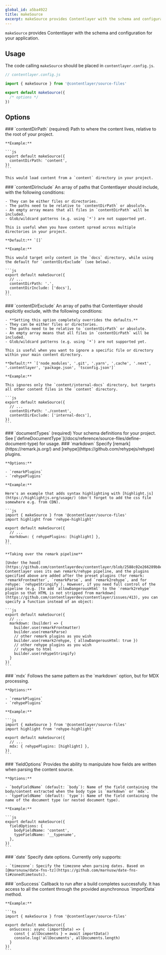 ```yaml
---
global_id: a5ba4922
title: makeSource
excerpt: makeSource provides Contentlayer with the schema and configuration when using local files as the content source.
---
```


`makeSource` provides Contentlayer with the schema and configuration for your application.

## Usage

The code calling `makeSource` should be placed in `contentlayer.config.js`.

```ts
// contentlayer.config.js

import { makeSource } from '@contentlayer/source-files'

export default makeSource({
  /* options */
})
```

## Options

<OptionsTable>
  <OptionTitle>
    ### `contentDirPath`
    (required)

  </OptionTitle>
  <OptionDescription>
    Path to where the content lives, relative to the root of your project.

    **Example:**

    ```js
    export default makeSource({
      contentDirPath: 'content',
    })
    ```

    This would load content from a `content` directory in your project.

  </OptionDescription>
  <OptionTitle>
    ### `contentDirInclude`

  </OptionTitle>
  <OptionDescription>
    An array of paths that Contentlayer should include, with the following conditions:

    - They can be either files or directories.
    - The paths need to be relative to `contentDirPath` or absolute.
    - An empty array means that all files in `contentDirPath` will be included.
    - Glob/wildcard patterns (e.g. using `*`) are not supported yet.

    This is useful when you have content spread across multiple directories in your project.

    **Default:** `[]`

    **Example:**

    This would target only content in the `docs` directory, while using the default for `contentDirExclude` (see below).

    ```js
    export default makeSource({
      // ...
      contentDirPath: '.',
      contentDirInclude: ['docs'],
    })
    ```

  </OptionDescription>
  <OptionTitle>
    ### `contentDirExclude`

  </OptionTitle>
  <OptionDescription>
    An array of paths that Contentlayer should explicitly exclude, with the following conditions:

    - **Setting this option completely overrides the defaults.**
    - They can be either files or directories.
    - The paths need to be relative to `contentDirPath` or absolute.
    - An empty array means that all files in `contentDirPath` will be included.
    - Glob/wildcard patterns (e.g. using `*`) are not supported yet.

    This is useful when you want to ignore a specific file or directory within your main content directory.

    **Default:** `['node_modules', '.git', '.yarn', '.cache', '.next', '.contentlayer', 'package.json', 'tsconfig.json']`

    **Example:**

    This ignores only the `content/internal-docs` directory, but targets all other content files in the `content` directory.

    ```js
    export default makeSource({
      // ...
      contentDirPath: './content',
      contentDirExclude: ['internal-docs'],
    })
    ```

  </OptionDescription>
  <OptionTitle>
    ### `documentTypes`
    (required)

  </OptionTitle>
  <OptionDescription>
    Your schema definitions for your project. See [`defineDocumentType`](/docs/reference/source-files/define-document-type) for usage.

  </OptionDescription>
  <OptionTitle>
    ### `markdown`

  </OptionTitle>
  <OptionDescription>
    Specify [remark](https://remark.js.org/) and [rehype](https://github.com/rehypejs/rehype) plugins.

    **Options:**

    - `remarkPlugins`
    - `rehypePlugins`

    **Example:**

    Here's an example that adds syntax highlighting with [highlight.js](https://highlightjs.org/usage/) (don't forget to add the css file somewhere e.g. from CDN).

    ```js
    import { makeSource } from '@contentlayer/source-files'
    import highlight from 'rehype-highlight'

    export default makeSource({
      // ...
      markdown: { rehypePlugins: [highlight] },
    })
    ```

    **Taking over the remark pipeline**

    [Under the hood](https://github.com/contentlayerdev/contentlayer/blob/2588c02e266289b8ef0a7ceccdeb804b045ad21a/packages/%40contentlayer/core/src/markdown/markdown.ts#L45), Contentlayer uses its own remark/rehype pipeline, and the plugins specified above are added after the preset plugins (for remark: `remarkFrontmatter`, `remarkParse`, and `remark2rehype`, and for rehype: `rehypeStringify`). However, if you need full control of the pipeline (e.g. [to add `allowDangerousHtml` to the `remark2rehype` plugin so that HTML is not stripped from markdown](https://github.com/contentlayerdev/contentlayer/issues/413), you can specify a function instead of an object:

    ```js
    export default makeSource({
      // ...
      markdown: (builder) => {
        builder.use(remarkFrontmatter)
        builder.use(remarkParse)
        // other remark plugins as you wish
        builder.use(remark2rehype, { allowDangerousHtml: true })
        // other rehype plugins as you wish
        // rehype to html
        builder.use(rehypeStringify)
      }
    })
    ```

  </OptionDescription>
  <OptionTitle>
    ### `mdx`

  </OptionTitle>
  <OptionDescription>
    Follows the same pattern as the `markdown` option, but for MDX processing.

    **Options:**

    - `remarkPlugins`
    - `rehypePlugins`

    **Example:**

    ```js
    import { makeSource } from '@contentlayer/source-files'
    import highlight from 'rehype-highlight'

    export default makeSource({
      // ...
      mdx: { rehypePlugins: [highlight] },
    })
    ```

  </OptionDescription>
  <OptionTitle>
    ### `fieldOptions`

  </OptionTitle>
  <OptionDescription>
    Provides the ability to manipulate how fields are written when parsing the content source.

    **Options:**

    - `bodyFieldName` (default: `body`): Name of the field containing the body/content extracted when the body type is `markdown` or `mdx`.
    - `typeFieldName` (default: `type`): Name of the field containing the name of the document type (or nested document type).

    **Example:**

    ```js
    export default makeSource({
      fieldOptions: {
        bodyFieldName: 'content',
        typeFieldName: '__typename',
      },
    })
    ```

  </OptionDescription>
  <OptionTitle>
    ### `date`

  </OptionTitle>
  <OptionDescription>
    Specify date options. Currently only supports:

    - `timezone`: Specify the timezone when parsing dates. Based on [@marsnusw/date-fns-tz](https://github.com/marnusw/date-fns-tz#zonedtimetoutc).

  </OptionDescription>
  <OptionTitle>
    ### `onSuccess`

  </OptionTitle>
  <OptionDescription>
    Callback to run after a build completes successfully. It has access to all the content through the provided asynchronous `importData` method.

    **Example:**

    ```ts
    import { makeSource } from '@contentlayer/source-files'

    export default makeSource({
      onSuccess: async (importData) => {
        const { allDocuments } = await importData()
        console.log('allDocuments', allDocuments.length)
      }
    })
    ```

  </OptionDescription>
</OptionsTable>
